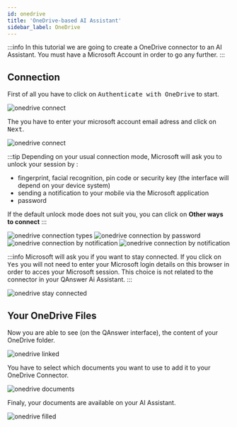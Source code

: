 ```yaml
---
id: onedrive
title: 'OneDrive-based AI Assistant'
sidebar_label: OneDrive
---
```



:::info
In this tutorial we are going to create a OneDrive connector to an AI Assistant. You must have a Microsoft Account in order to go any further.
:::

## Connection
First of all you have to click on <kbd>Authenticate with OneDrive</kbd> to start.

<Image src='/img/screenshots/tutorial-ui/data-source/onedrive/onedrive-init.png' alt='onedrive connect'/>

The you have to enter your microsoft account email adress and click on <kbd>Next</kbd>.

<Image src='/img/screenshots/tutorial-ui/data-source/onedrive/onedrive-email.png' alt='onedrive connect'/>

:::tip
Depending on your usual connection mode, Microsoft will ask you to unlock your session by :
- fingerprint, facial recognition, pin code or security key (the interface will depend on your device system)
- sending a notification to your mobile via the Microsoft application
- password

If the default unlock mode does not suit you, you can click on **Other ways to connect**
:::

<Tabs>
    <TabItem value='g1' label='Different Types'>
        <Image src='/img/screenshots/tutorial-ui/data-source/onedrive/onedrive-connection-type.png' alt='onedrive connection types'/>
    </TabItem>
    <TabItem value='s1' label='Password' default>
        <Image src='/img/screenshots/tutorial-ui/data-source/onedrive/onedrive-connection-password.png' alt='onedrive connection by password'/>
    </TabItem>
    <TabItem value='s2' label='Microsoft Notification1'>
        <Image src='/img/screenshots/tutorial-ui/data-source/onedrive/onedrive-connection-microsoft-notification1.png' alt='onedrive connection by notification'/>
    </TabItem>
    <TabItem value='s3' label='Microsoft Notification2'>
        <Image src='/img/screenshots/tutorial-ui/data-source/onedrive/onedrive-connection-microsoft-notification2.png' alt='onedrive connection by notification'/>
    </TabItem>
</Tabs>

:::info
Microsoft will ask you if you want to stay connected. If you click on <kbd>Yes</kbd> you will not need to enter your Microsoft login details on this browser in order to acces your Microsoft session. This choice is not related to the connector in your QAnswer Ai Assistant.
:::

<Image src='/img/screenshots/tutorial-ui/data-source/onedrive/onedrive-connection-stay-connected.png' alt='onedrive stay connected'/>

## Your OneDrive Files

Now you are able to see (on the QAnswer interface), the content of your OneDrive folder.

<Image src='/img/screenshots/tutorial-ui/data-source/onedrive/onedrive-linked.png' alt='onedrive linked'/>

You have to select which documents you want to use to add it to your OneDrive Connector.

<Image src='/img/screenshots/tutorial-ui/data-source/onedrive/onedrive-choose-documents.png' alt='onedrive documents'/>

Finaly, your documents are available on your AI Assistant.

<Image src='/img/screenshots/tutorial-ui/data-source/onedrive/onedrive-connector-filled.png' alt='onedrive filled'/>